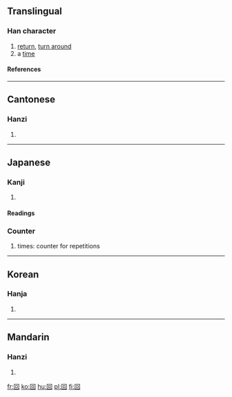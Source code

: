 {{see|囬|囘}}

==Translingual==
===Han character===
{{Han char|rn=31|rad=囗|as=03|sn=6|four=6060<sub>0</sub>|canj=田口 (WR)}}
# [[return]], [[turn around]]
# a [[time]]
====References====
{{Han ref|kx=0216.260|dkj=04690|dj=0422.040|hdz=10712.020|uh=56DE|ud=22238|bh=A65E|bd=42590}}
----
==Cantonese==
===Hanzi===
{{yue-hanzi|jyut=|y=[[wui4]]}}
# {{defn|Cantonese}}
----
==Japanese==
===Kanji===
{{ja-kanji|grade=|rs=囗03}}
# {{defn|Japanese}} 
====Readings====
{{ja-readings|on=[[かい]] (kai), [[え]] (e)|kun=[[まわす]] (mawasu), [[まわる]] (mawaru), [[かえる]] (kaeru)}}

===Counter===
{{ja-pos|k|counter|hira=かい|rom=kai}}
#times: counter for repetitions
----

==Korean==
===Hanja===
{{ko-hanja|hangeul=회|rv=hoe|mr=hoe}}
# {{defn|Korean}}
----
==Mandarin==
===Hanzi===
{{cmn-hanzi|pin=[[huí]] ([[hui2]]), [[tún]] ([[tun2]])|wg=[[hui2|hui<sup>2</sup>]], [[t'un2|t'un<sup>2</sup>]]}}
# {{defn|Mandarin}}

[[fr:回]]
[[ko:回]]
[[hu:回]]
[[pl:回]]
[[fi:回]]
